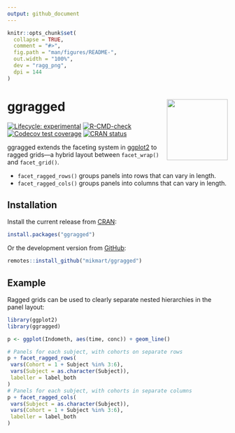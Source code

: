```yaml
---
output: github_document
---
```


<!-- README.md is generated from README.Rmd. Please edit that file -->

```r
knitr::opts_chunk$set(
  collapse = TRUE,
  comment = "#>",
  fig.path = "man/figures/README-",
  out.width = "100%",
  dev = "ragg_png",
  dpi = 144
)
```

# ggragged <a href="https://mikmart.github.io/ggragged/"><img src="man/figures/logo.png" align="right" height="139" /></a>

<!-- badges: start -->
[![Lifecycle: experimental](https://img.shields.io/badge/lifecycle-experimental-orange.svg)](https://lifecycle.r-lib.org/articles/stages.html#experimental)
[![R-CMD-check](https://github.com/mikmart/ggragged/actions/workflows/R-CMD-check.yaml/badge.svg)](https://github.com/mikmart/ggragged/actions/workflows/R-CMD-check.yaml)
[![Codecov test coverage](https://codecov.io/gh/mikmart/ggragged/branch/main/graph/badge.svg)](https://app.codecov.io/gh/mikmart/ggragged?branch=main)
[![CRAN status](https://www.r-pkg.org/badges/version/ggragged)](https://CRAN.R-project.org/package=ggragged)
<!-- badges: end -->

ggragged extends the faceting system in [ggplot2](https://ggplot2.tidyverse.org/)
to ragged grids---a hybrid layout between `facet_wrap()` and `facet_grid()`.

- `facet_ragged_rows()` groups panels into rows that can vary in length.
- `facet_ragged_cols()` groups panels into columns that can vary in length.

## Installation

Install the current release from [CRAN](https://cran.r-project.org/package=ggragged):

``` r
install.packages("ggragged")
```

Or the development version from [GitHub](https://github.com/mikmart/ggragged):

``` r
remotes::install_github("mikmart/ggragged")
```

## Example

Ragged grids can be used to clearly separate nested hierarchies in the panel layout:

```r
library(ggplot2)
library(ggragged)

p <- ggplot(Indometh, aes(time, conc)) + geom_line()

# Panels for each subject, with cohorts on separate rows
p + facet_ragged_rows(
 vars(Cohort = 1 + Subject %in% 3:6),
 vars(Subject = as.character(Subject)),
 labeller = label_both
)
# Panels for each subject, with cohorts in separate columns
p + facet_ragged_cols(
 vars(Subject = as.character(Subject)),
 vars(Cohort = 1 + Subject %in% 3:6),
 labeller = label_both
)
```
